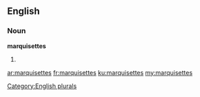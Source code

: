 ==English==

===Noun===
'''marquisettes'''

# {{plural of|[[marquisette]]}}

[[Category:English plurals]]

[[ar:marquisettes]]
[[fr:marquisettes]]
[[ku:marquisettes]]
[[my:marquisettes]]